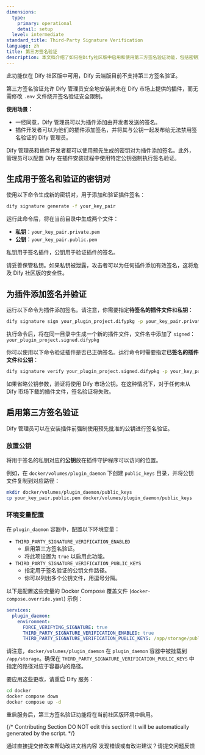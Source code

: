 ```yaml
---
dimensions:
  type:
    primary: operational
    detail: setup
  level: intermediate
standard_title: Third-Party Signature Verification
language: zh
title: 第三方签名验证
description: 本文档介绍了如何在Dify社区版中启用和使用第三方签名验证功能，包括密钥对生成、插件签名与验证、以及环境配置步骤，使管理员能够安全地安装未在Dify市场上提供的插件。
---
```


<Warning>
此功能仅在 Dify 社区版中可用，Dify 云端版目前不支持第三方签名验证。
</Warning>

第三方签名验证允许 Dify 管理员安全地安装尚未在 Dify 市场上提供的插件，而无需修改 `.env` 文件绕开签名验证安全限制。

**使用场景：**

* 一经同意，Dify 管理员可以为插件添加由开发者发送的签名。
* 插件开发者可以为他们的插件添加签名，并将其与公钥一起发布给无法禁用签名验证的 Dify 管理员。

Dify 管理员和插件开发者都可以使用预先生成的密钥对为插件添加签名。此外，管理员可以配置 Dify 在插件安装过程中使用特定公钥强制执行签名验证。

## 生成用于签名和验证的密钥对

使用以下命令生成新的密钥对，用于添加和验证插件签名：

```bash
dify signature generate -f your_key_pair
```

运行此命令后，将在当前目录中生成两个文件：

* **私钥**：`your_key_pair.private.pem`
* **公钥**：`your_key_pair.public.pem`

私钥用于签名插件，公钥用于验证插件的签名。

<Warning>请妥善保管私钥。如果私钥被泄露，攻击者可以为任何插件添加有效签名，这将危及 Dify 社区版的安全性。</Warning>

## 为插件添加签名并验证

运行以下命令为插件添加签名。请注意，你需要指定**待签名的插件文件**和**私钥**：

```bash
dify signature sign your_plugin_project.difypkg -p your_key_pair.private.pem
```

执行命令后，将在同一目录中生成一个新的插件文件，文件名中添加了 `signed`：`your_plugin_project.signed.difypkg`

你可以使用以下命令验证插件是否已正确签名。运行命令时需要指定**已签名的插件文件**和**公钥**：

```bash
dify signature verify your_plugin_project.signed.difypkg -p your_key_pair.public.pem
```

<Info>如果省略公钥参数，验证将使用 Dify 市场公钥。在这种情况下，对于任何未从 Dify 市场下载的插件文件，签名验证将失败。</Info>

## 启用第三方签名验证

Dify 管理员可以在安装插件前强制使用预先批准的公钥进行签名验证。

### 放置公钥

将用于签名的私钥对应的**公钥**放在插件守护程序可以访问的位置。

例如，在 `docker/volumes/plugin_daemon` 下创建 `public_keys` 目录，并将公钥文件复制到对应路径：

```bash
mkdir docker/volumes/plugin_daemon/public_keys
cp your_key_pair.public.pem docker/volumes/plugin_daemon/public_keys
```

### 环境变量配置

在 `plugin_daemon` 容器中，配置以下环境变量：

* `THIRD_PARTY_SIGNATURE_VERIFICATION_ENABLED`
  * 启用第三方签名验证。
  * 将此项设置为 `true` 以启用此功能。
* `THIRD_PARTY_SIGNATURE_VERIFICATION_PUBLIC_KEYS`
  * 指定用于签名验证的公钥文件路径。
  * 你可以列出多个公钥文件，用逗号分隔。

以下是配置这些变量的 Docker Compose 覆盖文件 (`docker-compose.override.yaml`) 示例：

```yaml
services:
  plugin_daemon:
    environment:
      FORCE_VERIFYING_SIGNATURE: true
      THIRD_PARTY_SIGNATURE_VERIFICATION_ENABLED: true
      THIRD_PARTY_SIGNATURE_VERIFICATION_PUBLIC_KEYS: /app/storage/public_keys/your_key_pair.public.pem
```

<Info>请注意，`docker/volumes/plugin_daemon` 在 `plugin_daemon` 容器中被挂载到 `/app/storage`。确保在 `THIRD_PARTY_SIGNATURE_VERIFICATION_PUBLIC_KEYS` 中指定的路径对应于容器内的路径。</Info>

要应用这些更改，请重启 Dify 服务：

```bash
cd docker
docker compose down
docker compose up -d
```

重启服务后，第三方签名验证功能将在当前社区版环境中启用。

{/*
Contributing Section
DO NOT edit this section!
It will be automatically generated by the script.
*/}

<CardGroup cols="2">
    <Card
        title="编辑此页面"
        icon="pen-to-square"
        href="https://github.com/langgenius/dify-docs-mintlify/edit/main/plugin_dev_zh/0312-third-party-signature-verification.zh.mdx"
    >
        通过直接提交修改来帮助改进文档内容
    </Card>
    <Card
        title="提交问题"
        icon="github"
        href="https://github.com/langgenius/dify-docs-mintlify/issues/new?title=文档问题%3A%20third-party-signature-verification&body=%23%23%20问题描述%0A%3C%21--%20请简要描述您发现的问题%20--%3E%0A%0A%23%23%20页面链接%0Ahttps%3A%2F%2Fgithub.com%2Flanggenius%2Fdify-docs-mintlify%2Fblob%2Fmain%2Fplugin_dev_zh%2F0312-third-party-signature-verification.zh.mdx%0A%0A%23%23%20建议修改%0A%3C%21--%20如果有具体的修改建议，请在此说明%20--%3E%0A%0A%3C%21--%20感谢您对文档质量的关注！%20--%3E"
    >
        发现错误或有改进建议？请提交问题反馈
    </Card>
</CardGroup>
